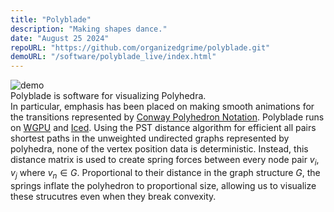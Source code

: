 ```yaml
---
title: "Polyblade"
description: "Making shapes dance."
date: "August 25 2024"
repoURL: "https://github.com/organizedgrime/polyblade.git"
demoURL: "/software/polyblade_live/index.html"
---
```

![demo](./demo.gif)
<br/>
Polyblade is software for visualizing Polyhedra. 
<br/>
In particular, emphasis has been placed on making smooth animations for the transitions represented by [Conway Polyhedron Notation](https://en.wikipedia.org/wiki/Conway_polyhedron_notation). 
Polyblade runs on [WGPU](https://github.com/gfx-rs/wgpu) and [Iced](https://github.com/iced-rs/iced).
Using the PST distance algorithm for efficient all pairs shortest paths in the unweighted undirected graphs represented by polyhedra, none of the vertex position data is deterministic. Instead, this distance matrix is used to create spring forces between every node pair $v_i, v_j$ where $v_n \in G$. Proportional to their distance in the graph structure $G$, the springs inflate the polyhedron to proportional size, allowing us to visualize these strucutres even when they break convexity. 
